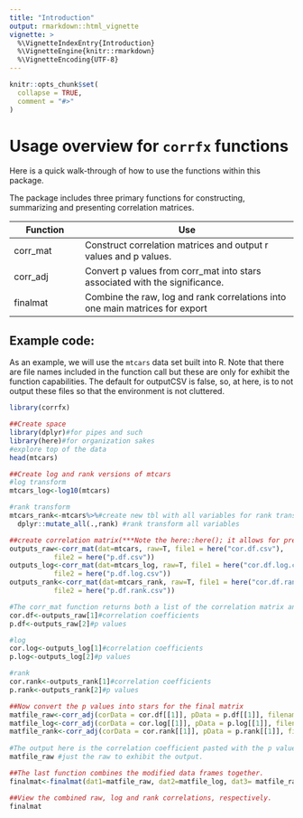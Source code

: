 ```yaml
---
title: "Introduction"
output: rmarkdown::html_vignette
vignette: >
  %\VignetteIndexEntry{Introduction}
  %\VignetteEngine{knitr::rmarkdown}
  %\VignetteEncoding{UTF-8}
---
```


```r
knitr::opts_chunk$set(
  collapse = TRUE,
  comment = "#>"
)
```

# Usage overview for `corrfx` functions

Here is a quick walk-through of how to use the functions within this package.

The package includes three primary functions for constructing, summarizing and presenting correlation matrices.

| Function | Use                                                                          |
|------------------|------------------------------------------------------|
| corr_mat | Construct correlation matrices and output r values and p values.             |
| corr_adj | Convert p values from corr_mat into stars associated with the significance.  |
| finalmat | Combine the raw, log and rank correlations into one main matrices for export |

## Example code:

As an example, we will use the `mtcars` data set built into R. Note that there are file names included in the function call but these are only for exhibit the function capabilities. The default for outputCSV is false, so, at here, is to not output these files so that the environment is not cluttered.

```r
library(corrfx)
```

```r
##Create space
library(dplyr)#for pipes and such
library(here)#for organization sakes
#explore top of the data
head(mtcars)

##Create log and rank versions of mtcars
#log transform
mtcars_log<-log10(mtcars)

#rank transform
mtcars_rank<-mtcars%>%#create new tbl with all variables for rank transformation
  dplyr::mutate_all(.,rank) #rank transform all variables

##create correlation matrix(***Note the here::here(); it allows for precise placement of output files. See ?here((here for examples)
outputs_raw<-corr_mat(dat=mtcars, raw=T, file1 = here("cor.df.csv"),
           file2 = here("p.df.csv"))
outputs_log<-corr_mat(dat=mtcars_log, raw=T, file1 = here("cor.df.log.csv"),
           file2 = here("p.df.log.csv"))
outputs_rank<-corr_mat(dat=mtcars_rank, raw=T, file1 = here("cor.df.rank.csv"),
           file2 = here("p.df.rank.csv"))

#The corr_mat function returns both a list of the correlation matrix and p values, respectively.This is in addition to the csv outputted to where you desire. 
cor.df<-outputs_raw[1]#correlation coefficients
p.df<-outputs_raw[2]#p values 

#log 
cor.log<-outputs_log[1]#correlation coefficients
p.log<-outputs_log[2]#p values 

#rank
cor.rank<-outputs_rank[1]#correlation coefficients
p.rank<-outputs_rank[2]#p values 

##Now convert the p values into stars for the final matrix
matfile_raw<-corr_adj(corData = cor.df[[1]], pData = p.df[[1]], filename="matfile.csv")
matfile_log<-corr_adj(corData = cor.log[[1]], pData = p.log[[1]], filename="matfile.log.csv")
matfile_rank<-corr_adj(corData = cor.rank[[1]], pData = p.rank[[1]], filename="matfile.rank.csv")
   
#The output here is the correlation coefficient pasted with the p values as stars 
matfile_raw #just the raw to exhibit the output.

##The last function combines the modified data frames together. 
finalmat<-finalmat(dat1=matfile_raw, dat2=matfile_log, dat3= matfile_rank, filename=here("finalmat.csv"))

##View the combined raw, log and rank correlations, respectively. 
finalmat

```
